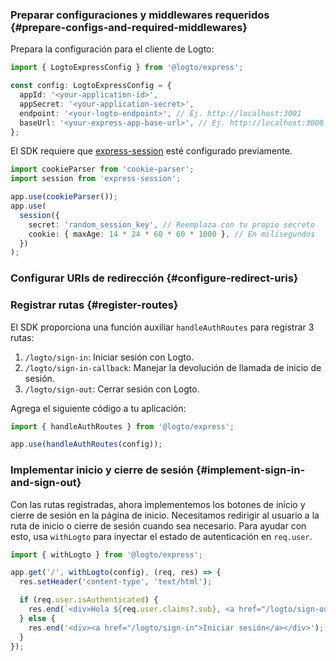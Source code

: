 
### Preparar configuraciones y middlewares requeridos \{#prepare-configs-and-required-middlewares}

Prepara la configuración para el cliente de Logto:

```ts title="app.ts"
import { LogtoExpressConfig } from '@logto/express';

const config: LogtoExpressConfig = {
  appId: '<your-application-id>',
  appSecret: '<your-application-secret>',
  endpoint: '<your-logto-endpoint>', // Ej. http://localhost:3001
  baseUrl: '<your-express-app-base-url>', // Ej. http://localhost:3000
};
```

El SDK requiere que [express-session](https://www.npmjs.com/package/express-session) esté configurado previamente.

```ts title="app.ts"
import cookieParser from 'cookie-parser';
import session from 'express-session';

app.use(cookieParser());
app.use(
  session({
    secret: 'random_session_key', // Reemplaza con tu propio secreto
    cookie: { maxAge: 14 * 24 * 60 * 60 * 1000 }, // En milisegundos
  })
);
```

### Configurar URIs de redirección \{#configure-redirect-uris}

<SignInFlowSummary />

<AssumingUrl />

<WebConfigureRedirectUris />

### Registrar rutas \{#register-routes}

El SDK proporciona una función auxiliar `handleAuthRoutes` para registrar 3 rutas:

1. `/logto/sign-in`: Iniciar sesión con Logto.
2. `/logto/sign-in-callback`: Manejar la devolución de llamada de inicio de sesión.
3. `/logto/sign-out`: Cerrar sesión con Logto.

Agrega el siguiente código a tu aplicación:

```ts title="app.ts"
import { handleAuthRoutes } from '@logto/express';

app.use(handleAuthRoutes(config));
```

### Implementar inicio y cierre de sesión \{#implement-sign-in-and-sign-out}

Con las rutas registradas, ahora implementemos los botones de inicio y cierre de sesión en la página de inicio. Necesitamos redirigir al usuario a la ruta de inicio o cierre de sesión cuando sea necesario. Para ayudar con esto, usa `withLogto` para inyectar el estado de autenticación en `req.user`.

```ts title="app.ts"
import { withLogto } from '@logto/express';

app.get('/', withLogto(config), (req, res) => {
  res.setHeader('content-type', 'text/html');

  if (req.user.isAuthenticated) {
    res.end(`<div>Hola ${req.user.claims?.sub}, <a href="/logto/sign-out">Cerrar sesión</a></div>`);
  } else {
    res.end('<div><a href="/logto/sign-in">Iniciar sesión</a></div>');
  }
});
```

<Checkpoint />
